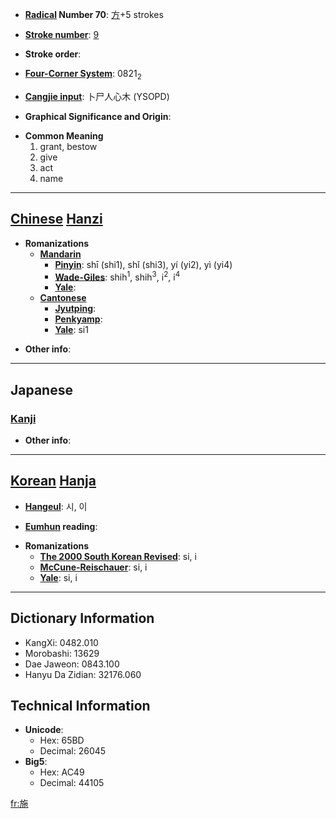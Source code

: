 * '''[[Wiktionary:Chinese radical index| Radical]] Number 70''': [[Wiktionary:Chinese radical index 方|方]]+5 strokes

* '''[[Wiktionary:Chinese total strokes index|Stroke number]]''': [[Wiktionary:Chinese total strokes index 9|9]]

* '''Stroke order''': 

* '''[[Wiktionary:Chinese four corner index|Four-Corner System]]''': 0821<sub>2</sub>

* '''[[Wiktionary:Chinese Cangjie index|Cangjie input]]''': 卜尸人心木 (YSOPD)

* '''Graphical Significance and Origin''': 

* '''Common Meaning'''
*#grant, bestow
*# give
*# act
*# name


----

== [[Chinese]] [[Hanzi]] ==

* '''Romanizations'''
** '''[[Mandarin]]'''
*** '''[[Pinyin]]''': shī (shi1), shǐ (shi3), yí (yi2), yì (yi4)
*** '''[[Wade-Giles]]''': shih<sup>1</sup>, shih<sup>3</sup>, i<sup>2</sup>, i<sup>4</sup>
*** '''[[Yale]]''': 
** '''[[Cantonese]]'''
*** '''[[Jyutping]]''':
*** '''[[Penkyamp]]''': 
*** '''[[Yale]]''': si1

* '''Other info''': 

----

==Japanese==
===[[Kanji]]===
{{kanji|on readings=[[し]] (shi), [[い]] (i), [[せ]] (se)|kun readings=[[ほどこす]] (hodokosu), [[しく]] (shiku)}}

* '''Other info''':  

----

== [[Korean]] [[Hanja]] ==

* '''[[Hangeul]]''': 시, 이

* '''[[Eumhun]] reading''': 

* '''Romanizations'''
** '''[[The 2000 South Korean Revised Romanization|The 2000 South Korean Revised]]''': si, i
** '''[[McCune-Reischauer]]''': si, i
** '''[[Yale]]''': si, i

----

== Dictionary Information ==

* KangXi: 0482.010
* Morobashi: 13629
* Dae Jaweon: 0843.100
* Hanyu Da Zidian: 32176.060

== Technical Information ==

* '''Unicode''':
** Hex: 65BD
** Decimal: 26045
* '''Big5''':
** Hex: AC49
** Decimal: 44105

[[fr:施]]